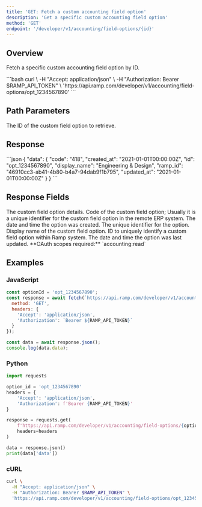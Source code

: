 ```yaml
---
title: 'GET: Fetch a custom accounting field option'
description: 'Get a specific custom accounting field option'
method: 'GET'
endpoint: '/developer/v1/accounting/field-options/{id}'
---
```


<TableOfContents />

## Overview

Fetch a specific custom accounting field option by ID.

<RequestExample>
```bash
curl \
  -H "Accept: application/json" \
  -H "Authorization: Bearer $RAMP_API_TOKEN" \
  'https://api.ramp.com/developer/v1/accounting/field-options/opt_1234567890'
```
</RequestExample>

## Path Parameters

<ParamField path="id" type="string" required>
  The ID of the custom field option to retrieve.
</ParamField>

## Response

<ResponseExample>
```json
{
  "data": {
    "code": "418",
    "created_at": "2021-01-01T00:00:00Z",
    "id": "opt_1234567890",
    "display_name": "Engineering & Design",
    "ramp_id": "46910cc3-ab41-4b80-b4a7-94dab9f1b795",
    "updated_at": "2021-01-01T00:00:00Z"
  }
}
```
</ResponseExample>

## Response Fields

<ResponseField name="data" type="object">
  The custom field option details.
</ResponseField>

<ResponseField name="data.code" type="string">
  Code of the custom field option; Usually it is a unique identifier for the custom field option in the remote ERP system.
</ResponseField>

<ResponseField name="data.created_at" type="string<date-time>">
  The date and time the option was created.
</ResponseField>

<ResponseField name="data.id" type="string">
  The unique identifier for the option.
</ResponseField>

<ResponseField name="data.display_name" type="string">
  Display name of the custom field option.
</ResponseField>

<ResponseField name="data.ramp_id" type="string<uuid>">
  ID to uniquely identify a custom field option within Ramp system.
</ResponseField>

<ResponseField name="data.updated_at" type="string<date-time>">
  The date and time the option was last updated.
</ResponseField>

<Note>
  **OAuth scopes required:** `accounting:read`
</Note>

## Examples

### JavaScript

```javascript
const optionId = 'opt_1234567890';
const response = await fetch(`https://api.ramp.com/developer/v1/accounting/field-options/${optionId}`, {
  method: 'GET',
  headers: {
    'Accept': 'application/json',
    'Authorization': `Bearer ${RAMP_API_TOKEN}`
  }
});

const data = await response.json();
console.log(data.data);
```

### Python

```python
import requests

option_id = 'opt_1234567890'
headers = {
    'Accept': 'application/json',
    'Authorization': f'Bearer {RAMP_API_TOKEN}'
}

response = requests.get(
    f'https://api.ramp.com/developer/v1/accounting/field-options/{option_id}',
    headers=headers
)

data = response.json()
print(data['data'])
```

### cURL

```bash
curl \
  -H "Accept: application/json" \
  -H "Authorization: Bearer $RAMP_API_TOKEN" \
  'https://api.ramp.com/developer/v1/accounting/field-options/opt_1234567890'
``` 